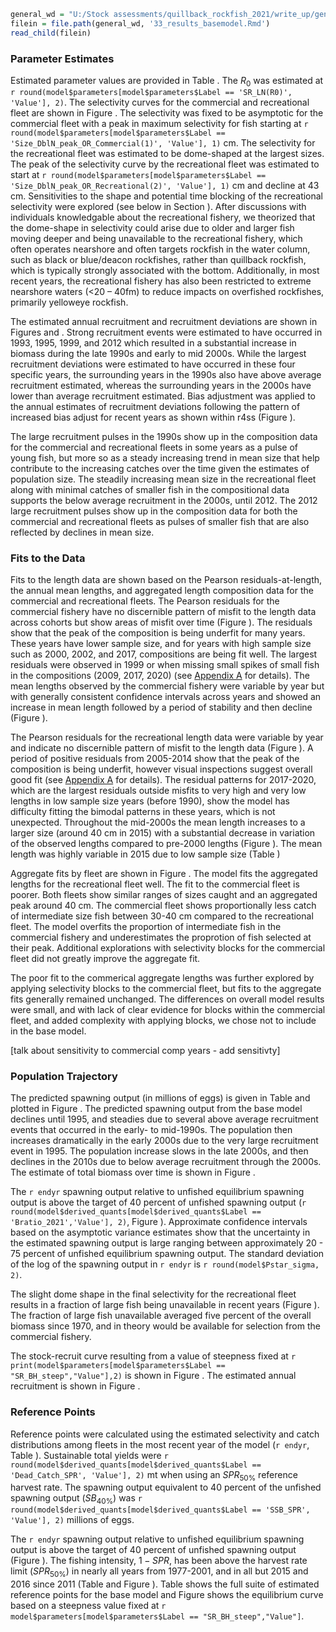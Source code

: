 <!-- Base Model Results -->

```r
general_wd = "U:/Stock assessments/quillback_rockfish_2021/write_up/general_text"
filein = file.path(general_wd, '33_results_basemodel.Rmd')
read_child(filein)
```

### Parameter Estimates

Estimated parameter values are provided in Table \ref{tab:params}. The $R_0$ was estimated at `r round(model$parameters[model$parameters$Label == 'SR_LN(R0)', 'Value'], 2)`. The selectivity curves for the commercial and recreational fleet are shown in Figure \ref{fig:selex}. The selectivity was fixed to be asymptotic for the commercial fleet with a peak in maximum selectivity for fish starting at `r round(model$parameters[model$parameters$Label == 'Size_DblN_peak_OR_Commercial(1)', 'Value'], 1)` cm. The selectivity for the recreational fleet was estimated to be dome-shaped at the largest sizes. The peak of the selectivity curve by the recreational fleet was estimated to start at `r round(model$parameters[model$parameters$Label == 'Size_DblN_peak_OR_Recreational(2)', 'Value'], 1)` cm and decline at 43 cm. Sensitivities to the shape and potential time blocking of the recreational selectivity were explored (see below in Section \ref{sensitivity-analyses}). After discussions with individuals knowledgable about the recreational fishery, we theorized that the dome-shape in selectivity could arise due to older and larger fish moving deeper and being unavailable to the recreational fishery, which often operates nearshore and often targets rockfish in the water column, such as black or blue/deacon rockfishes, rather than quillback rockfish, which is typically strongly associated with the bottom. Additionally, in most recent years, the recreational fishery has also been restricted to extreme nearshore waters (<20 – 40fm) to reduce impacts on overfished rockfishes, primarily yelloweye rockfish.

The estimated annual recruitment and recruitment deviations are shown in Figures \ref{fig:recruits} and \ref{fig:rec-devs}. Strong recruitment events were estimated to have occurred in 1993, 1995, 1999, and 2012 which resulted in a substantial increase in biomass during the late 1990s and early to mid 2000s. While the largest recruitment deviations were estimated to have occurred in these four specific years, the surrounding years in the 1990s also have above average recruitment estimated, whereas the surrounding years in the 2000s have lower than average recruitment estimated. Bias adjustment was applied to the annual estimates of recruitment deviations following the pattern of increased bias adjust for recent years as shown within r4ss (Figure \ref{fig:bias-adj}).

The large recruitment pulses in the 1990s show up in the composition data for the commercial and recreational fleets in some years as a pulse of young fish, but more so as a steady increasing trend in mean size that help contribute to the increasing catches over the time given the estimates of population size. The steadily increasing mean size in the recreational fleet along with minimal catches of smaller fish in the compositional data supports the below average recruitment in the 2000s, until 2012. The 2012 large recruitment pulses show up in the composition data for both the commercial and recreational fleets as pulses of smaller fish that are also reflected by declines in mean size. 

### Fits to the Data

Fits to the length data are shown based on the Pearson residuals-at-length, the annual mean lengths, and aggregated length composition data for the commercial and recreational fleets. The Pearson residuals for the commercial fishery have no discernible pattern of misfit to the length data across cohorts but show areas of misfit over time (Figure \ref{fig:com-pearson}). The residuals show that the peak of the composition is being underfit for many years. These years have lower sample size, and for years with high sample size such as 2000, 2002, and 2017, compositions are being fit well. The largest residuals were observed in 1999 or when missing small spikes of small fish in the compositions (2009, 2017, 2020) (see [Appendix A](#append_a) for details). The mean lengths observed by the commercial fishery were variable by year but with generally consistent confidence intervals across years and showed an increase in mean length followed by a period of stability and then decline (Figure \ref{fig:com-mean-len-fit}). 

The Pearson residuals for the recreational length data were variable by year and indicate no discernible pattern of misfit to the length data (Figure \ref{fig:rec-pearson}). A period of positive residuals from 2005-2014 show that the peak of the composition is being underfit, however visual inspections suggest overall good fit (see [Appendix A](#append_a) for details). The residual patterns for 2017-2020, which are the largest residuals outside misfits to very high and very low lengths in low sample size years (before 1990), show the model has difficulty fitting the bimodal patterns in these years, which is not unexpected. Throughout the mid-2000s the mean length increases to a larger size (around 40 cm in 2015) with a substantial decrease in variation of the observed lengths compared to pre-2000 lengths (Figure \ref{fig:rec-mean-len-fit}). The mean length was highly variable in 2015 due to low sample size (Table \ref{tab:len-samps}) 

Aggregate fits by fleet are shown in Figure \ref{fig:agg-len-fit}. The model fits the aggregated lengths for the recreational fleet well. The fit to the commercial fleet is poorer. Both fleets show similar ranges of sizes caught and an aggregated peak around 40 cm. The commercial fleet shows proportionally less catch of intermediate size fish between 30-40 cm compared to the recreational fleet. The model overfits the proportion of intermediate fish in the commercial fishery and underestimates the proprotion of fish selected at their peak. Additional explorations with selectivity blocks for the commercial fleet did not greatly improve the aggregate fit. 

The poor fit to the commerical aggregate lengths was further explored by applying selectivity blocks to the commercial fleet, but fits to the aggregate fits generally remained unchanged. The differences on overall model results were small, and with lack of clear evidence for blocks within the commercial fleet, and added complexity with applying blocks, we chose not to include in the base model.

[talk about sensitivity to commercial comp years - add sensitivty]

### Population Trajectory

The predicted spawning output (in millions of eggs) is given in Table \ref{tab:timeseries} and plotted in Figure \ref{fig:ssb}. The predicted spawning output from the base model declines until 1995, and steadies due to several above average recruitment events that occurred in the early- to mid-1990s. The population then increases dramatically in the early 2000s due to the very large recruitment event in 1995. The population increase slows in the late 2000s, and then declines in the 2010s due to below average recruitment through the 2000s. The estimate of total biomass over time is shown in Figure \ref{fig:tot-bio}.

The `r endyr` spawning output relative to unfished equilibrium spawning output is above the target of 40 percent of unfished spawning output (`r round(model$derived_quants[model$derived_quants$Label == 'Bratio_2021','Value'], 2)`, Figure \ref{fig:depl}). Approximate confidence intervals based on the asymptotic variance estimates show that the uncertainty in the estimated spawning output is large ranging between approximately 20 - 75 percent of unfished equilibrium spawning output. The standard deviation of the log of the spawning output in `r endyr` is `r round(model$Pstar_sigma, 2)`.

The slight dome shape in the final selectivity for the recreational fleet results in a fraction of large fish being unavailable in recent years (Figure \ref{fig:unavail-bio}). The fraction of large fish unavailable averaged five percent of the overall biomass since 1970, and in theory would be available for selection from the commercial fishery.  

The stock-recruit curve resulting from a value of steepness fixed at `r print(model$parameters[model$parameters$Label == "SR_BH_steep","Value"],2)` is shown in Figure \ref{fig:bh-curve}. The estimated annual recruitment is shown in Figure \ref{fig:recruits}.

### Reference Points

Reference points were calculated using the estimated selectivity and catch distributions among fleets in the most recent year of the model (`r endyr`, Table \ref{tab:referenceES}). Sustainable total yields  were `r round(model$derived_quants[model$derived_quants$Label == 'Dead_Catch_SPR', 'Value'], 2)` mt when using an $SPR_{50\%}$ reference harvest rate. The spawning output equivalent to 40 percent of the unfished spawning output ($SB_{40\%}$) was `r round(model$derived_quants[model$derived_quants$Label == 'SSB_SPR', 'Value'], 2)` millions of eggs. 

The `r endyr` spawning output relative to unfished equilibrium spawning output is above the target of 40 percent of unfished spawning output (Figure \ref{fig:depl}). The fishing intensity, $1-SPR$, has been above the harvest rate limit ($SPR_{50\%}$) in nearly all years from 1977-2001, and in all but 2015 and 2016 since 2011 (Table \ref{tab:timeseries} and Figure \ref{fig:1-spr}). Table \ref{tab:referenceES} shows the full suite of estimated reference points for the base model and Figure \ref{fig:yield} shows the equilibrium curve based on a steepness value fixed at `r model$parameters[model$parameters$Label == "SR_BH_steep","Value"]`.
